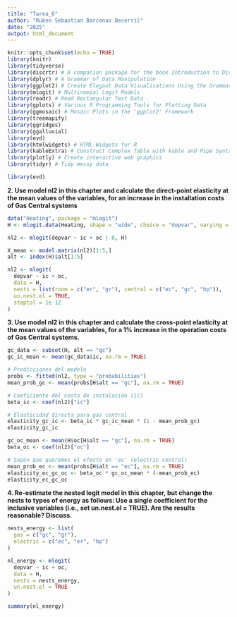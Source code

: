 ---
title: "Tarea_6"
author: "Ruben Sebastian Barcenas Becerril"
date: "2025"
output: html_document
---

```{r setup, include=FALSE}
knitr::opts_chunk$set(echo = TRUE)
library(knitr)
library(tidyverse)
library(discrtr) # A companion package for the book Introduction to Discrete Choice Analysis with `R`
library(dplyr) # A Grammar of Data Manipulation
library(ggplot2) # Create Elegant Data Visualisations Using the Grammar of Graphics
library(mlogit) # Multinomial Logit Models
library(readr) # Read Rectangular Text Data
library(gplots) # Various R Programming Tools for Plotting Data
library(ggmosaic) # Mosaic Plots in the 'ggplot2' Framework
library(treemapify)
library(ggridges)
library(ggalluvial)
library(evd)
library(htmlwidgets) # HTML Widgets for R
library(kableExtra) # Construct Complex Table with kable and Pipe Syntax
library(plotly) # Create interactive web graphics
library(tidyr) # Tidy messy data

library(evd)
```



**2. Use model nl2 in this chapter and calculate the direct-point elasticity at the mean values of the variables, for an increase in the installation costs of Gas Central systems**




```{r}
data("Heating", package = "mlogit")
H <- mlogit.data(Heating, shape = "wide", choice = "depvar", varying = c(3:12))

nl2 <- mlogit(depvar ~ ic + oc | 0, H)

```


```{r}
X_mean <- model.matrix(nl2)[1:5,]
alt <- index(H)$alt[1:5]
```


```{r}
nl2 <- mlogit(
  depvar ~ ic + oc, 
  data = H,
  nests = list(room = c("er", "gr"), central = c("ec", "gc", "hp")),
  un.nest.el = TRUE,
  steptol = 1e-12
)
```

**3. Use model nl2 in this chapter and calculate the cross-point elasticity at the mean values of the variables, for a 1% increase in the operation costs of Gas Central systems.**

```{r}
gc_data <- subset(H, alt == "gc")
gc_ic_mean <- mean(gc_data$ic, na.rm = TRUE)
```

```{r}
# Predicciones del modelo
probs <- fitted(nl2, type = "probabilities")
mean_prob_gc <- mean(probs[H$alt == "gc"], na.rm = TRUE)

# Coeficiente del costo de instalación (ic)
beta_ic <- coef(nl2)["ic"]

# Elasticidad directa para gas central
elasticity_gc_ic <- beta_ic * gc_ic_mean * (1 - mean_prob_gc)
elasticity_gc_ic

```

```{r}
gc_oc_mean <- mean(H$oc[H$alt == "gc"], na.rm = TRUE)
beta_oc <- coef(nl2)["oc"]

# Supón que queremos el efecto en 'ec' (electric central)
mean_prob_ec <- mean(probs[H$alt == "ec"], na.rm = TRUE)
elasticity_ec_gc_oc <- beta_oc * gc_oc_mean * (-mean_prob_ec)
elasticity_ec_gc_oc

```


**4. Re-estimate the nested logit model in this chapter, but change the nests to types of energy as follows: Use a single coefficient for the inclusive variables (i.e., set un.nest.el = TRUE). Are the results reasonable? Discuss.**


```{r}
nests_energy <- list(
  gas = c("gc", "gr"),
  electric = c("ec", "er", "hp")
)

nl_energy <- mlogit(
  depvar ~ ic + oc, 
  data = H,
  nests = nests_energy,
  un.nest.el = TRUE
)

summary(nl_energy)

```
